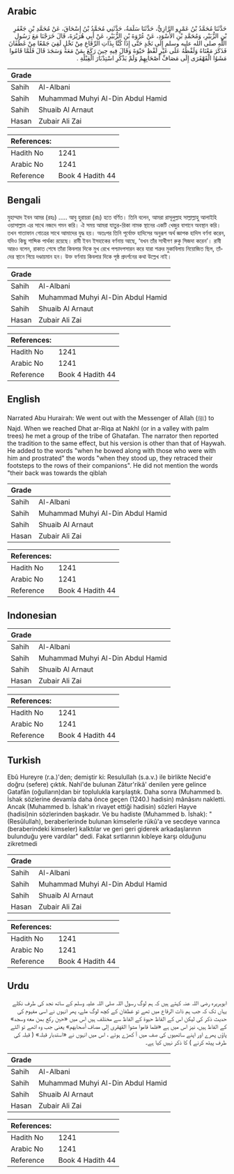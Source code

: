## Arabic


<div dir="rtl" lang="ar" style={{fontSize:'larger',backgroundColor:'#f8f9fa',padding:20}}>
حَدَّثَنَا مُحَمَّدُ بْنُ عَمْرٍو الرَّازِيُّ، حَدَّثَنَا سَلَمَةُ، حَدَّثَنِي مُحَمَّدُ بْنُ إِسْحَاقَ، عَنْ مُحَمَّدِ بْنِ جَعْفَرِ بْنِ الزُّبَيْرِ، وَمُحَمَّدِ بْنِ الأَسْوَدِ، عَنْ عُرْوَةَ بْنِ الزُّبَيْرِ، عَنْ أَبِي هُرَيْرَةَ، قَالَ خَرَجْنَا مَعَ رَسُولِ اللَّهِ صلى الله عليه وسلم إِلَى نَجْدٍ حَتَّى إِذَا كُنَّا بِذَاتِ الرِّقَاعِ مِنْ نَخْلٍ لَقِيَ جَمْعًا مِنْ غَطَفَانَ فَذَكَرَ مَعْنَاهُ وَلَفْظُهُ عَلَى غَيْرِ لَفْظِ حَيْوَةَ وَقَالَ فِيهِ حِينَ رَكَعَ بِمَنْ مَعَهُ وَسَجَدَ قَالَ فَلَمَّا قَامُوا مَشَوُا الْقَهْقَرَى إِلَى مَصَافِّ أَصْحَابِهِمْ وَلَمْ يَذْكُرِ اسْتِدْبَارَ الْقِبْلَةِ ‏.‏
</div>
<div style={{backgroundColor:'#f8f9fa',padding:20, marginBottom: 10}}><table> <thead> <tr> <th>Grade</th> <th></th> </tr> </thead> <tbody> <tr><td>Sahih</td><td>Al-Albani</td></tr><tr><td>Sahih</td><td>Muhammad Muhyi Al-Din Abdul Hamid</td></tr><tr><td>Sahih</td><td>Shuaib Al Arnaut</td></tr><tr><td>Hasan</td><td>Zubair Ali Zai</td></tr></tbody></table><table> <thead> <tr> <th>References:</th> <th></th> </tr> </thead> <tbody><tr><td>Hadith No</td><td>1241</td></tr><tr><td>Arabic No</td><td>1241</td></tr><tr><td>Reference</td><td>Book 4 Hadith 44</td></tr></tbody></table></div>

## Bengali


<div dir="ltr" lang="bn" style={{fontSize:'larger',backgroundColor:'#f8f9fa',padding:20}}>
মুহাম্মাদ ইবন আমর (রহঃ) ..... আবু হুরায়রা (রাঃ) হতে বর্ণিত। তিনি বলেন, আমরা রাসূলুল্লাহ সাল্লাল্লাহু আলাইহি ওয়াসাল্লাম এর সাথে নজদে গমন করি। ঐ সময় আমরা যাতুর-রিকা নামক স্থানের একটি খেজুর বাগানে অবস্থান করি। তখন গাতাফান গোত্রের সাথে আমাদের যুদ্ধ হয়। অতঃপর তিনি পূর্বোক্ত হাদিসের অনুরূপ অর্থ জ্ঞাপক হাদিস বর্ণনা করেন, যদিও কিছু শাব্দিক পার্থক্য রয়েছে। রাবী ইবন ইসহাকের বর্ণনায় আছে, ‘যখন তাঁর সাথীগণ রুকু সিজদা করেন’। রাবী আরও বলেন, রাকাত শেষে তাঁরা কিবলার দিকে মুখ রেখে পশ্চাদপসারন করে যারা শত্রুর মুকাবিলায় নিয়োজিত ছিল, তাঁদের স্থানে গিয়ে দণ্ডায়মান হন। উক্ত বর্ণনায় কিবলার দিকে পৃষ্ঠ প্রদর্শনের কথা উল্লেখ নাই।
</div>
<div style={{backgroundColor:'#f8f9fa',padding:20, marginBottom: 10}}><table> <thead> <tr> <th>Grade</th> <th></th> </tr> </thead> <tbody> <tr><td>Sahih</td><td>Al-Albani</td></tr><tr><td>Sahih</td><td>Muhammad Muhyi Al-Din Abdul Hamid</td></tr><tr><td>Sahih</td><td>Shuaib Al Arnaut</td></tr><tr><td>Hasan</td><td>Zubair Ali Zai</td></tr></tbody></table><table> <thead> <tr> <th>References:</th> <th></th> </tr> </thead> <tbody><tr><td>Hadith No</td><td>1241</td></tr><tr><td>Arabic No</td><td>1241</td></tr><tr><td>Reference</td><td>Book 4 Hadith 44</td></tr></tbody></table></div>

## English


<div dir="ltr" lang="en" style={{fontSize:'larger',backgroundColor:'#f8f9fa',padding:20}}>
Narrated Abu Hurairah: We went out with the Messenger of Allah (ﷺ) to Najd. When we reached Dhat ar-Riqa at Nakhl (or in a valley with palm trees) he met a group of the tribe of Ghatafan. The narrator then reported the tradition to the same effect, but his version is other than that of Haywah. He added to the words "when he bowed along with those who were with him and prostrated" the words "when they stood up, they retraced their footsteps to the rows of their companions". He did not mention the words "their back was towards the qiblah
</div>
<div style={{backgroundColor:'#f8f9fa',padding:20, marginBottom: 10}}><table> <thead> <tr> <th>Grade</th> <th></th> </tr> </thead> <tbody> <tr><td>Sahih</td><td>Al-Albani</td></tr><tr><td>Sahih</td><td>Muhammad Muhyi Al-Din Abdul Hamid</td></tr><tr><td>Sahih</td><td>Shuaib Al Arnaut</td></tr><tr><td>Hasan</td><td>Zubair Ali Zai</td></tr></tbody></table><table> <thead> <tr> <th>References:</th> <th></th> </tr> </thead> <tbody><tr><td>Hadith No</td><td>1241</td></tr><tr><td>Arabic No</td><td>1241</td></tr><tr><td>Reference</td><td>Book 4 Hadith 44</td></tr></tbody></table></div>

## Indonesian


<div dir="ltr" lang="id" style={{fontSize:'larger',backgroundColor:'#f8f9fa',padding:20}}>

</div>
<div style={{backgroundColor:'#f8f9fa',padding:20, marginBottom: 10}}><table> <thead> <tr> <th>Grade</th> <th></th> </tr> </thead> <tbody> <tr><td>Sahih</td><td>Al-Albani</td></tr><tr><td>Sahih</td><td>Muhammad Muhyi Al-Din Abdul Hamid</td></tr><tr><td>Sahih</td><td>Shuaib Al Arnaut</td></tr><tr><td>Hasan</td><td>Zubair Ali Zai</td></tr></tbody></table><table> <thead> <tr> <th>References:</th> <th></th> </tr> </thead> <tbody><tr><td>Hadith No</td><td>1241</td></tr><tr><td>Arabic No</td><td>1241</td></tr><tr><td>Reference</td><td>Book 4 Hadith 44</td></tr></tbody></table></div>

## Turkish


<div dir="ltr" lang="tr" style={{fontSize:'larger',backgroundColor:'#f8f9fa',padding:20}}>
Ebû Hureyre (r.a.)'den; demiştir ki: Resulullah (s.a.v.) ile birlikte Necid'e doğru (sefere) çıktık. Nahl'de bulunan Zâtur'rikâ' denilen yere gelince Gatafân (oğulların)dan bir toplulukla karşılaştık. Daha sonra (Muhammed b. İshak sözlerine devamla daha önce geçen (1240.) hadisin) mânâsını nakletti. Ancak (Muham­med b. İshak'ın rivayet ettiği hadisin) sözleri Hayve (hadisi)nin sözlerinden başkadır. Ve bu hadiste (Muhammed b. İshak): "(Resûlullah), beraberlerinde bulunan kimselerle rükû'a ve secdeye varınca (beraberindeki kimseler) kalktılar ve geri geri giderek arkadaşlarının bulunduğu yere vardılar" dedi. Fakat sırtlarının kıbleye karşı olduğunu zikretmedi
</div>
<div style={{backgroundColor:'#f8f9fa',padding:20, marginBottom: 10}}><table> <thead> <tr> <th>Grade</th> <th></th> </tr> </thead> <tbody> <tr><td>Sahih</td><td>Al-Albani</td></tr><tr><td>Sahih</td><td>Muhammad Muhyi Al-Din Abdul Hamid</td></tr><tr><td>Sahih</td><td>Shuaib Al Arnaut</td></tr><tr><td>Hasan</td><td>Zubair Ali Zai</td></tr></tbody></table><table> <thead> <tr> <th>References:</th> <th></th> </tr> </thead> <tbody><tr><td>Hadith No</td><td>1241</td></tr><tr><td>Arabic No</td><td>1241</td></tr><tr><td>Reference</td><td>Book 4 Hadith 44</td></tr></tbody></table></div>

## Urdu


<div dir="rtl" lang="ur" style={{fontSize:'larger',backgroundColor:'#f8f9fa',padding:20}}>
ابوہریرہ رضی اللہ عنہ کہتے ہیں کہ ہم لوگ رسول اللہ صلی اللہ علیہ وسلم کے ساتھ نجد کی طرف نکلے یہاں تک کہ جب ہم ذات الرقاع میں تھے تو غطفان کے کچھ لوگ ملے، پھر انہوں نے اسی مفہوم کی حدیث ذکر کی لیکن اس کے الفاظ حیوۃ کے الفاظ سے مختلف ہیں اس میں «حين ركع بمن معه وسجد» کے الفاظ ہیں، نیز اس میں ہے «فلما قاموا مشوا القهقرى إلى مصاف أصحابهم» یعنی جب وہ اٹھے تو الٹے پاؤں پھرے اور اپنے ساتھیوں کی صف میں آ کھڑے ہوئے ، اس میں انہوں نے «استدبار قبلہ» ( قبلہ کی طرف پیٹھ کرنے ) کا ذکر نہیں کیا ہے۔
</div>
<div style={{backgroundColor:'#f8f9fa',padding:20, marginBottom: 10}}><table> <thead> <tr> <th>Grade</th> <th></th> </tr> </thead> <tbody> <tr><td>Sahih</td><td>Al-Albani</td></tr><tr><td>Sahih</td><td>Muhammad Muhyi Al-Din Abdul Hamid</td></tr><tr><td>Sahih</td><td>Shuaib Al Arnaut</td></tr><tr><td>Hasan</td><td>Zubair Ali Zai</td></tr></tbody></table><table> <thead> <tr> <th>References:</th> <th></th> </tr> </thead> <tbody><tr><td>Hadith No</td><td>1241</td></tr><tr><td>Arabic No</td><td>1241</td></tr><tr><td>Reference</td><td>Book 4 Hadith 44</td></tr></tbody></table></div>